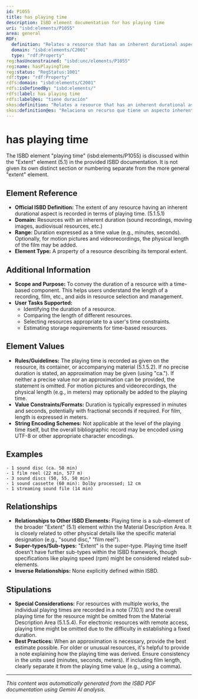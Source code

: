 ```yaml
---
id: P1055
title: has playing time
description: ISBD element documentation for has playing time
uri: "isbd:elements/P1055"
area: general
RDF:
  definition: "Relates a resource that has an inherent durational aspect to the time it takes to play the whole resource."
  domain: "isbd:elements/C2001"
  type: "rdf:Property"
reg:hasUnconstrained: "isbd:unc/elements/P1055"
reg:name: hasPlayingTime
reg:status: "RegStatus:1001"
rdf:type: "rdf:Property"
rdfs:domain: "isbd:elements/C2001"
rdfs:isDefinedBy: "isbd:elements/"
rdfs:label: has playing time
rdfs:label@es: "tiene duración"
skos:definition: "Relates a resource that has an inherent durational aspect to the time it takes to play the whole resource."
skos:definition@es: "Relaciona un recurso que tiene un aspecto inherente de duración con el tiempo que conlleva la ejecución del recurso completo."
---
```

# has playing time

The ISBD element "playing time" (isbd:elements/P1055) is discussed within the "Extent" element (5.1) in the provided ISBD documentation. It is not given its own distinct section or numbering separate from the more general "extent" element.


## Element Reference

- **Official ISBD Definition:**  The extent of any resource having an inherent durational aspect is recorded in terms of playing time. (5.1.5.1)
- **Domain:** Resources with an inherent duration (sound recordings, moving images, audiovisual resources, etc.)
- **Range:** Duration expressed as a time value (e.g., minutes, seconds). Optionally, for motion pictures and videorecordings, the physical length of the film may be added.
- **Element Type:**  A property of a resource describing its temporal extent.


## Additional Information
- **Scope and Purpose:** To convey the duration of a resource with a time-based component. This helps users understand the length of a recording, film, etc., and aids in resource selection and management.
- **User Tasks Supported:**  
    - Identifying the duration of a resource.
    - Comparing the length of different resources.
    - Selecting resources appropriate to a user's time constraints.
    - Estimating storage requirements for time-based resources.



## Element Values
- **Rules/Guidelines:** The playing time is recorded as given on the resource, its container, or accompanying material (5.1.5.2). If no precise duration is stated, an approximation may be given (using "ca."). If neither a precise value nor an approximation can be provided, the statement is omitted. For motion pictures and videorecordings, the physical length (e.g., in meters) may optionally be added to the playing time.
- **Value Constraints/Formats:**  Duration is typically expressed in minutes and seconds, potentially with fractional seconds if required. For film, length is expressed in meters.
- **String Encoding Schemes:** Not applicable at the level of the playing time itself, but the overall bibliographic record may be encoded using UTF-8 or other appropriate character encodings.


## Examples

```
- 1 sound disc (ca. 50 min)
- 1 film reel (22 min, 577 m) 
- 3 sound discs (50, 55, 50 min)
- 1 sound cassette (60 min): Dolby processed; 12 cm
- 1 streaming sound file (14 min)
```


## Relationships
- **Relationships to Other ISBD Elements:** Playing time is a sub-element of the broader "Extent" (5.1) element within the Material Description Area. It is closely related to other physical details like the specific material designation (e.g., "sound disc," "film reel").
- **Super-types/Sub-types:**  "Extent" is the super-type. Playing time itself doesn't have further sub-types within the ISBD framework, though specifications like playing speed (rpm) might be considered related sub-elements.
- **Inverse Relationships:** None explicitly defined within ISBD.


## Stipulations
- **Special Considerations:** For resources with multiple works, the individual playing times are recorded in a note (7.10.1) and the overall playing time for the resource might be omitted from the Material Description Area (5.1.5.4).  For electronic resources with remote access, playing time might be omitted due to the difficulty in establishing a fixed duration.
- **Best Practices:** When an approximation is necessary, provide the best estimate possible. For older or unusual resources, it's helpful to provide a note explaining how the playing time was derived. Ensure consistency in the units used (minutes, seconds, meters). If including film length, clearly separate it from the playing time value (e.g., using a comma).


---

*This content was automatically generated from the ISBD PDF documentation using Gemini AI analysis.*

